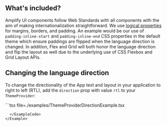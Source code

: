 
## What's included?

Amplify UI components follow Web Standards with all components with the aim of making internationalization straightforward. We use [logical properties](https://developer.mozilla.org/en-US/docs/Web/CSS/CSS_Logical_Properties/Margins_borders_padding) for margins, borders, and padding. 
An example would be our use of `padding-inline-start` and `padding-inline-end` CSS properties in the default theme which ensure paddings are flipped when the language direction is changed. In addition, Flex and Grid will both honor the language direction and flip the layout as well due to the underlying use of CSS Flexbox and Grid Layout APIs.

##  Changing the language direction

To change the directionality of the App text and layout in your application to right to left (RTL), add the `direction` prop with value `rtl` to your `ThemeProvider`:

<Example>
  <ThemeProviderDirectionExample />
  <ExampleCode>
```tsx file=./examples/ThemeProviderDirectionExample.tsx

```
  </ExampleCode>
</Example>
